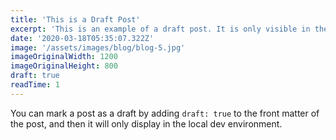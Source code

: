```yaml
---
title: 'This is a Draft Post'
excerpt: 'This is an example of a draft post. It is only visible in the local dev environment.'
date: '2020-03-18T05:35:07.322Z'
image: '/assets/images/blog/blog-5.jpg'
imageOriginalWidth: 1200
imageOriginalHeight: 800
draft: true
readTime: 1
---
```


You can mark a post as a draft by adding `draft: true` to the front matter of the post, and then it will only display in the local dev environment.
